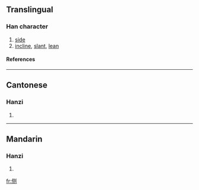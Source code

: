 {{see|側}}

==Translingual==
===Han character===
{{Han char|rn=9|rad=人|as=06|sn=8|four=|canj=人月人弓 (OBON)}}
# [[side]]
# [[incline]], [[slant]], [[lean]]
====References====
{{Han ref|kx=0102.291|hdz=10148.080|uh=4FA7|ud=20391}}
----
==Cantonese==
===Hanzi===
{{yue-hanzi|jyut=|y=jak1}}
# {{defn|Cantonese}}
----
==Mandarin==
===Hanzi===
{{cmn-hanzi|tra=側|pin=[[cè]] (ce4), [[zè]] ([[ze4]])|wg=ts'e<sup>4</sup>, tse<sup>4</sup>}}
# {{defn|Mandarin}}

[[fr:侧]]